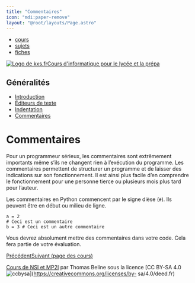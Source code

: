 ```yaml
---
title: "Commentaires"
icon: "mdi:paper-remove"
layout: "@root/layouts/Page.astro"
---
```


  * [cours](https://kxs.fr/cours/)
  * [sujets](https://kxs.fr/sujets/)
  * [fiches](https://kxs.fr/fiches/)

[![Logo de kxs.fr](/img/logo.svg)](https://kxs.fr/)[Cours d'informatique pour
le lycée et la prépa](https://kxs.fr/cours/)

## Généralités

  * [Introduction](.)
  * [Éditeurs de texte](editeurs)
  * [Indentation](indentation)
  * [Commentaires](commentaires)

# Commentaires

Pour un programmeur sérieux, les commentaires sont extrêmement importants même
s’ils ne changent rien à l’exécution du programme. Les commentaires permettent
de structurer un programme et de laisser des indications sur son
fonctionnement. Il est ainsi plus facile d’en comprendre le fonctionnement
pour une personne tierce ou plusieurs mois plus tard pour l’auteur.

Les commentaires en Python commencent par le signe dièse (`#`). Ils peuvent
être en début ou milieu de ligne.

    
    
    a = 2
    # Ceci est un commentaire
    b = 3 # Ceci est un autre commentaire

Vous devrez absolument mettre des commentaires dans votre code. Cela fera
partie de votre évaluation.

[Précédent](indentation)[Suivant (page des cours)](..)

[Cours de NSI et MP2I](https://kxs.fr/cours/) par Thomas Beline sous la
licence [CC BY-SA 4.0
![ccbysa](/img/ccbysa.svg)](https://creativecommons.org/licenses/by-
sa/4.0/deed.fr)

